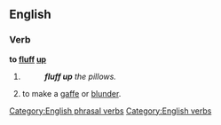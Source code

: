 ==English==

===Verb===
'''to [[fluff]] [[up]]'''

# {{rfdef}}<!--I'm no really sure what happens when you fluff up pillows!-->
#:'''''fluff up''' the pillows.''
# {{idiom}} to make a [[gaffe]] or [[blunder]].

[[Category:English phrasal verbs]]
[[Category:English verbs]]